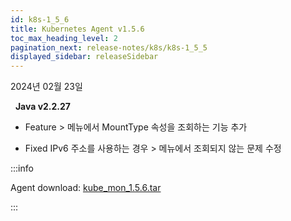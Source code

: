 ```yaml
---
id: k8s-1_5_6
title: Kubernetes Agent v1.5.6
toc_max_heading_level: 2
pagination_next: release-notes/k8s/k8s-1_5_5
displayed_sidebar: releaseSidebar
---
```


2024년 02월 23일

&nbsp; **Java v2.2.27**

- <Status>Feature</Status> <Cmdname sid="container" className="uitext" /> &gt; <Cmdname sid="container_volume" className="uitext" /> 메뉴에서 MountType 속성을 조회하는 기능 추가

- <Status>Fixed</Status> IPv6 주소를 사용하는 경우 <Cmdname sid="container" className="uitext" /> &gt; <Cmdname sid="container_volume" className="uitext" /> 메뉴에서 조회되지 않는 문제 수정

:::info

Agent download: [kube_mon_1.5.6.tar](https://repo.whatap.io/docker/kube_mon_1.5.6.tar)

:::